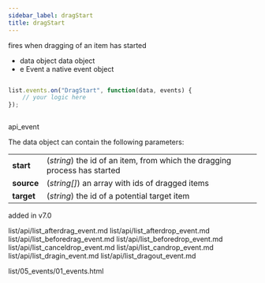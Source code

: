 ```yaml
---
sidebar_label: dragStart
title: dragStart
---
```



          


<Short>

fires when dragging of an item has started 


</Short>



- data		object		data object
- e		    Event		a native event object


~~~js

list.events.on("DragStart", function(data, events) {
    // your logic here
});



~~~
 api_event

<Descr>

The data object can contain the following parameters:

<table class="webixdoc_links">
	<tbody>
        <tr>
			<td class="webixdoc_links0"><b>start</b></td>
			<td>(<i>string</i>) the id of an item, from which the dragging process has started</td>
		</tr>
        <tr>
			<td class="webixdoc_links0"><b>source</b></td>
			<td>(<i>string[]</i>) an array with ids of dragged items</td>
		</tr>
        <tr>
			<td class="webixdoc_links0"><b>target</b></td>
			<td>(<i>string</i>) the id of a potential target item</td>
		</tr>
    </tbody>
</table>



</Descr>


 added in v7.0


list/api/list_afterdrag_event.md
list/api/list_afterdrop_event.md
list/api/list_beforedrag_event.md
list/api/list_beforedrop_event.md
list/api/list_canceldrop_event.md
list/api/list_candrop_event.md
list/api/list_dragin_event.md
list/api/list_dragout_event.md

 list/05_events/01_events.html

